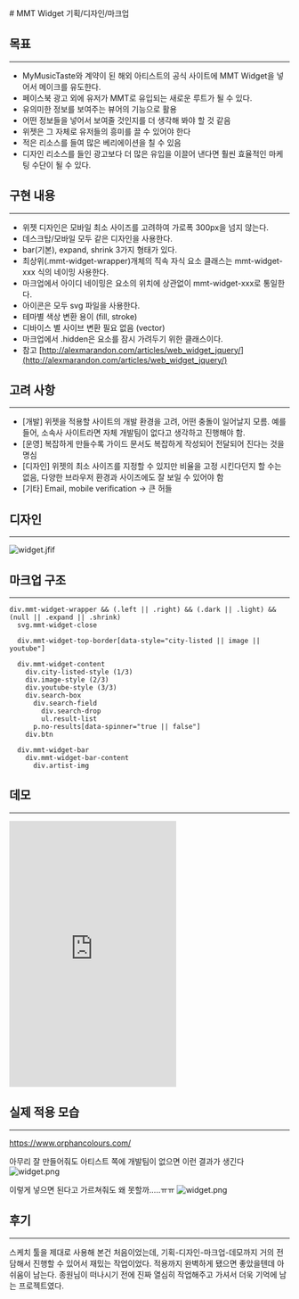 
<LayoutBase type="mdx" date="2017.07">
  # MMT Widget 기획/디자인/마크업

  ## 목표
  ---
  - MyMusicTaste와 계약이 된 해외 아티스트의 공식 사이트에 MMT Widget을 넣어서 메이크를 유도한다.
  - 페이스북 광고 외에 유저가 MMT로 유입되는 새로운 루트가 될 수 있다.
  - 유의미한 정보를 보여주는 뷰어의 기능으로 활용
  - 어떤 정보들을 넣어서 보여줄 것인지를 더 생각해 봐야 할 것 같음
  - 위젯은 그 자체로 유저들의 흥미를 끌 수 있어야 한다
  - 적은 리소스를 들여 많은 베리에이션을 칠 수 있음
  - 디자인 리소스를 들인 광고보다 더 많은 유입을 이끌어 낸다면 훨씬 효율적인 마케팅 수단이 될 수 있다.

  ## 구현 내용
  ---
  - 위젯 디자인은 모바일 최소 사이즈를 고려하여 가로폭 300px을 넘지 않는다.
  - 데스크탑/모바일 모두 같은 디자인을 사용한다.
  - bar(기본), expand, shrink 3가지 형태가 있다.
  - 최상위(.mmt-widget-wrapper)개체의 직속 자식 요소 클래스는 mmt-widget-xxx 식의 네이밍 사용한다.
  - 마크업에서 아이디 네이밍은 요소의 위치에 상관없이 mmt-widget-xxx로 통일한다.
  - 아이콘은 모두 svg 파일을 사용한다.
  - 테마별 색상 변환 용이 (fill, stroke)
  - 디바이스 별 사이브 변환 필요 없음 (vector)
  - 마크업에서 .hidden은 요소를 잠시 가려두기 위한 클래스이다.
  - 참고 [http://alexmarandon.com/articles/web_widget_jquery/](http://alexmarandon.com/articles/web_widget_jquery/)

  ## 고려 사항
  ---
  - [개발] 위젯을 적용할 사이트의 개발 환경을 고려, 어떤 충돌이 일어날지 모름. 예를 들어, 소속사 사이트라면 자체 개발팀이 없다고 생각하고 진행해야 함.
  - [운영] 복잡하게 만들수록 가이드 문서도 복잡하게 작성되어 전달되어 진다는 것을 명심
  - [디자인] 위젯의 최소 사이즈를 지정할 수 있지만 비율을 고정 시킨다던지 할 수는 없음, 다양한 브라우저 환경과 사이즈에도 잘 보일 수 있어야 함
  - [기타] Email, mobile verification -> 큰 허들

  ## 디자인
  ---
  ![widget.jfif](/images/exprience/mmt/widget.jfif)

  ## 마크업 구조
  ---
  ```
  div.mmt-widget-wrapper && (.left || .right) && (.dark || .light) && (null || .expand || .shrink)
    svg.mmt-widget-close

    div.mmt-widget-top-border[data-style="city-listed || image || youtube"]

    div.mmt-widget-content
      div.city-listed-style (1/3)
      div.image-style (2/3)
      div.youtube-style (3/3)
      div.search-box
        div.search-field
          div.search-drop
          ul.result-list
        p.no-results[data-spinner="true || false"]
      div.btn

    div.mmt-widget-bar
      div.mmt-widget-bar-content
        div.artist-img
  ```

  ## 데모
  ---
  <iframe height="477" style={{width: '100%'}} scrolling="no" title="[Demo] MMT-Widget" src="https://codepen.io/zineeworld/embed/BJRXLp?default-tab=html%2Cresult" frameBorder="no" loading="lazy" allowTransparency="true" allowFullScreen="true">
    See the Pen <a href="https://codepen.io/zineeworld/pen/BJRXLp">
    [Demo] MMT-Widget</a> by zinee (<a href="https://codepen.io/zineeworld">@zineeworld</a>)
    on <a href="https://codepen.io">CodePen</a>.
  </iframe>


  ## 실제 적용 모습
  ---
  https://www.orphancolours.com/

  아무리 잘 만들어줘도 아티스트 쪽에 개발팀이 없으면 이런 결과가 생긴다
  ![widget.png](/images/exprience/mmt/widget-wrong.png)

  이렇게 넣으면 된다고 가르쳐줘도 왜 못할까.....ㅠㅠ
  ![widget.png](/images/exprience/mmt/widget-guide.png)


  ## 후기
  ---
  스케치 툴을 제대로 사용해 본건 처음이었는데, 기획-디자인-마크업-데모까지 거의 전담해서 진행할 수 있어서 재밌는 작업이었다. 적용까지 완벽하게 됐으면 좋았을텐데 아쉬움이 남는다. 종원님이 떠나시기 전에 진짜 열심히 작업해주고 가셔서 더욱 기억에 남는 프로젝트였다.
</LayoutBase>